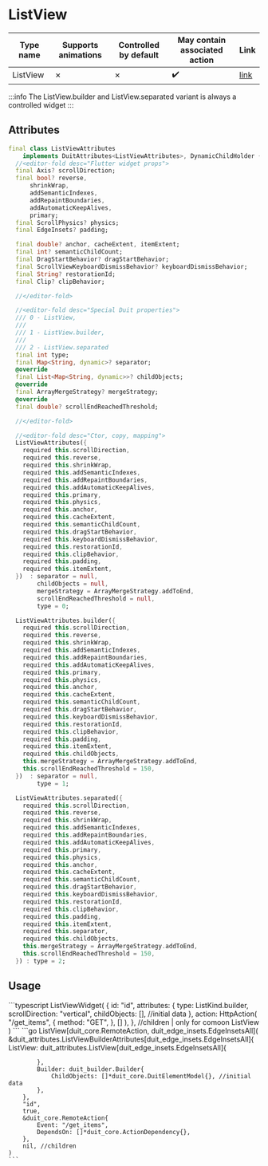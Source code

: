 
# ListView

| Type name | Supports animations | Controlled by default | May contain associated action | Link |
| - | - | - | - | - |
| ListView | &cross; | &cross; | :heavy_check_mark: | [link](https://api.flutter.dev/flutter/widgets/ListView-class.html) |

:::info
The ListView.builder and ListView.separated variant is always a controlled widget
:::

## Attributes

```dart
final class ListViewAttributes
    implements DuitAttributes<ListViewAttributes>, DynamicChildHolder {
  //<editor-fold desc="Flutter widget props">
  final Axis? scrollDirection;
  final bool? reverse,
      shrinkWrap,
      addSemanticIndexes,
      addRepaintBoundaries,
      addAutomaticKeepAlives,
      primary;
  final ScrollPhysics? physics;
  final EdgeInsets? padding;

  final double? anchor, cacheExtent, itemExtent;
  final int? semanticChildCount;
  final DragStartBehavior? dragStartBehavior;
  final ScrollViewKeyboardDismissBehavior? keyboardDismissBehavior;
  final String? restorationId;
  final Clip? clipBehavior;

  //</editor-fold>

  //<editor-fold desc="Special Duit properties">
  /// 0 - ListView,
  ///
  /// 1 - ListView.builder,
  ///
  /// 2 - ListView.separated
  final int type;
  final Map<String, dynamic>? separator;
  @override
  final List<Map<String, dynamic>>? childObjects;
  @override
  final ArrayMergeStrategy? mergeStrategy;
  @override
  final double? scrollEndReachedThreshold;

  //</editor-fold>

  //<editor-fold desc="Ctor, copy, mapping">
  ListViewAttributes({
    required this.scrollDirection,
    required this.reverse,
    required this.shrinkWrap,
    required this.addSemanticIndexes,
    required this.addRepaintBoundaries,
    required this.addAutomaticKeepAlives,
    required this.primary,
    required this.physics,
    required this.anchor,
    required this.cacheExtent,
    required this.semanticChildCount,
    required this.dragStartBehavior,
    required this.keyboardDismissBehavior,
    required this.restorationId,
    required this.clipBehavior,
    required this.padding,
    required this.itemExtent,
  })  : separator = null,
        childObjects = null,
        mergeStrategy = ArrayMergeStrategy.addToEnd,
        scrollEndReachedThreshold = null,
        type = 0;

  ListViewAttributes.builder({
    required this.scrollDirection,
    required this.reverse,
    required this.shrinkWrap,
    required this.addSemanticIndexes,
    required this.addRepaintBoundaries,
    required this.addAutomaticKeepAlives,
    required this.primary,
    required this.physics,
    required this.anchor,
    required this.cacheExtent,
    required this.semanticChildCount,
    required this.dragStartBehavior,
    required this.keyboardDismissBehavior,
    required this.restorationId,
    required this.clipBehavior,
    required this.padding,
    required this.itemExtent,
    required this.childObjects,
    this.mergeStrategy = ArrayMergeStrategy.addToEnd,
    this.scrollEndReachedThreshold = 150,
  })  : separator = null,
        type = 1;

  ListViewAttributes.separated({
    required this.scrollDirection,
    required this.reverse,
    required this.shrinkWrap,
    required this.addSemanticIndexes,
    required this.addRepaintBoundaries,
    required this.addAutomaticKeepAlives,
    required this.primary,
    required this.physics,
    required this.anchor,
    required this.cacheExtent,
    required this.semanticChildCount,
    required this.dragStartBehavior,
    required this.keyboardDismissBehavior,
    required this.restorationId,
    required this.clipBehavior,
    required this.padding,
    required this.itemExtent,
    required this.separator,
    required this.childObjects,
    this.mergeStrategy = ArrayMergeStrategy.addToEnd,
    this.scrollEndReachedThreshold = 150,
  }) : type = 2;

```

## Usage

<Tabs groupId="lang">
  <TabItem value="ts" label="TypeScript" default>
    ```typescript
  ListViewWidget(
      {
          id: "id",
          attributes: {
              type: ListKind.builder,
              scrollDirection: "vertical",
              childObjects: [], //initial data
          },
          action: HttpAction(
              "/get_items",
              {
                  method: "GET",
              },
              []
          ),
      },
      //children | only for comoon ListView
  )
    ```
  </TabItem>
  <TabItem value="go" label="Go">
    ```go
	ListView[duit_core.RemoteAction, duit_edge_insets.EdgeInsetsAll](
		&duit_attributes.ListViewBuilderAttributes[duit_edge_insets.EdgeInsetsAll]{
			ListView: duit_attributes.ListView[duit_edge_insets.EdgeInsetsAll]{
				
			},
			Builder: duit_builder.Builder{
				ChildObjects: []*duit_core.DuitElementModel{}, //initial data
			},
		},
		"id",
		true,
		&duit_core.RemoteAction{
			Event: "/get_items",
			DependsOn: []*duit_core.ActionDependency{},
		},
		nil, //children
	)
    ```
  </TabItem>
</Tabs>

